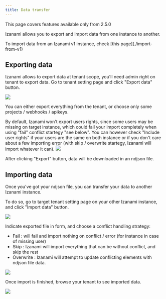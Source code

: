 ```yaml
---
title: Data transfer
---
```



<Note>This page covers features available only from 2.5.0</Note>

Izanami allows you to export and import data from one instance to another.

<Note>
  To import data from an Izanami v1 instance, check [this
  page](./import-from-v1)
</Note>

## Exporting data

Izanami allows to export data at tenant scope, you'll need admin right on tenant to export data.
Go to tenant setting page and click "Export data" button.

<img src={exportButton} />

You can either export everything from the tenant, or choose only some projects / webhooks / apikeys.

<Note>
  By default, Izanami won't export users rights, since some users may be missing
  on target instance, which could fail your import completely when using "fail"
  conflict startegy "see below". You can however check "Include user rights" if
  your users are the same on both instance or if you don't care about a few
  importing error (with skip / overwrite startegy, Izanami will import whatever
  it can).
</Note>

<img src={exportForm} />

After clicking "Export" button, data will be downloaded in an ndjson file.

## Importing data

Once you've got your ndjson file, you can transfer your data to another Izanami instance.

To do so, go to target tenant setting page on your other Izanami instance, and click "Import data" button.

<img src={importButton} />

Indicate exported file in form, and choose a conflict handling strategy:

- Fail : will fail and import nothing on conflict / error (for instance in case of missing user)
- Skip : Izanami will import everything that can be without conflict, and skip the rest
- Overwrite : Izanami will attempt to update conflicting elements with ndjson file data.

<img src={importForm} />

Once import is finished, browse your tenant to see imported data.

<img src={importedProject} />
